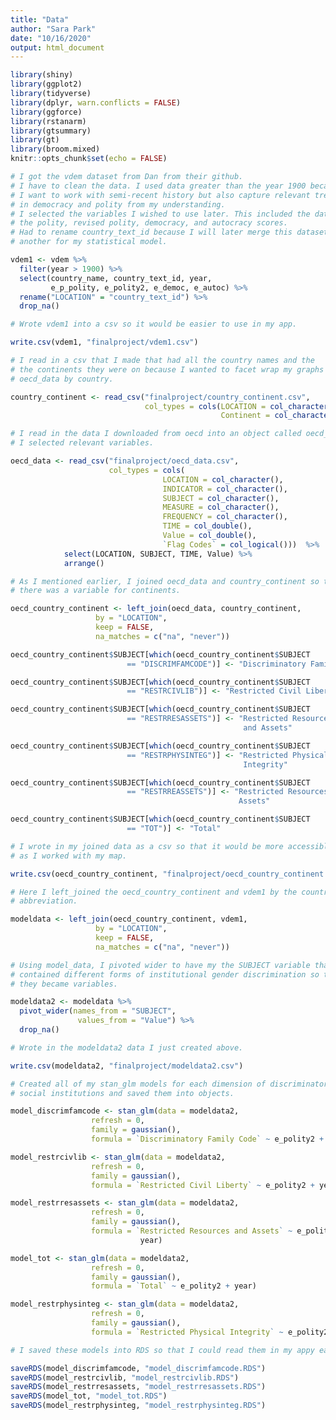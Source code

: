 ```yaml
---
title: "Data"
author: "Sara Park"
date: "10/16/2020"
output: html_document
---
```


```r
library(shiny)
library(ggplot2)
library(tidyverse)
library(dplyr, warn.conflicts = FALSE)
library(ggforce)
library(rstanarm)
library(gtsummary)
library(gt)
library(broom.mixed)
knitr::opts_chunk$set(echo = FALSE)
```

```r

# I got the vdem dataset from Dan from their github. 
# I have to clean the data. I used data greater than the year 1900 because
# I want to work with semi-recent history but also capture relevant trends
# in democracy and polity from my understanding.
# I selected the variables I wished to use later. This included the data for
# the polity, revised polity, democracy, and autocracy scores.
# Had to rename country_text_id because I will later merge this dataset with
# another for my statistical model. 

vdem1 <- vdem %>% 
  filter(year > 1900) %>% 
  select(country_name, country_text_id, year,  
         e_p_polity, e_polity2, e_democ, e_autoc) %>% 
  rename("LOCATION" = "country_text_id") %>% 
  drop_na() 

# Wrote vdem1 into a csv so it would be easier to use in my app.

write.csv(vdem1, "finalproject/vdem1.csv")
```

```r

# I read in a csv that I made that had all the country names and the 
# the continents they were on because I wanted to facet wrap my graphs from
# oecd_data by country. 

country_continent <- read_csv("finalproject/country_continent.csv",
                              col_types = cols(LOCATION = col_character(),
                                               Continent = col_character()))

# I read in the data I downloaded from oecd into an object called oecd_data.
# I selected relevant variables. 

oecd_data <- read_csv("finalproject/oecd_data.csv",
                      col_types = cols(
                                  LOCATION = col_character(),
                                  INDICATOR = col_character(),
                                  SUBJECT = col_character(),
                                  MEASURE = col_character(),
                                  FREQUENCY = col_character(),
                                  TIME = col_double(),
                                  Value = col_double(),
                                  `Flag Codes` = col_logical()))  %>% 
            select(LOCATION, SUBJECT, TIME, Value) %>% 
            arrange()

# As I mentioned earlier, I joined oecd_data and country_continent so that 
# there was a variable for continents.

oecd_country_continent <- left_join(oecd_data, country_continent,
                   by = "LOCATION", 
                   keep = FALSE, 
                   na_matches = c("na", "never")) 

oecd_country_continent$SUBJECT[which(oecd_country_continent$SUBJECT 
                          == "DISCRIMFAMCODE")] <- "Discriminatory Family Code"

oecd_country_continent$SUBJECT[which(oecd_country_continent$SUBJECT 
                          == "RESTRCIVLIB")] <- "Restricted Civil Liberty"

oecd_country_continent$SUBJECT[which(oecd_country_continent$SUBJECT 
                          == "RESTRRESASSETS")] <- "Restricted Resources 
                                                    and Assets"

oecd_country_continent$SUBJECT[which(oecd_country_continent$SUBJECT 
                          == "RESTRPHYSINTEG")] <- "Restricted Physical 
                                                    Integrity"

oecd_country_continent$SUBJECT[which(oecd_country_continent$SUBJECT 
                          == "RESTRREASSETS")] <- "Restricted Resources and 
                                                   Assets"

oecd_country_continent$SUBJECT[which(oecd_country_continent$SUBJECT 
                          == "TOT")] <- "Total"

# I wrote in my joined data as a csv so that it would be more accessible
# as I worked with my map. 

write.csv(oecd_country_continent, "finalproject/oecd_country_continent.csv")
```


```r

# Here I left_joined the oecd_country_continent and vdem1 by the country 
# abbreviation. 

modeldata <- left_join(oecd_country_continent, vdem1,
                   by = "LOCATION",
                   keep = FALSE,
                   na_matches = c("na", "never")) 

# Using model_data, I pivoted wider to have my the SUBJECT variable that
# contained different forms of institutional gender discrimination so that
# they became variables.

modeldata2 <- modeldata %>% 
  pivot_wider(names_from = "SUBJECT",
               values_from = "Value") %>% 
  drop_na()

# Wrote in the modeldata2 data I just created above. 

write.csv(modeldata2, "finalproject/modeldata2.csv")

# Created all of my stan_glm models for each dimension of discriminatory
# social institutions and saved them into objects.

model_discrimfamcode <- stan_glm(data = modeldata2,
                  refresh = 0,
                  family = gaussian(),
                  formula = `Discriminatory Family Code` ~ e_polity2 + year)

model_restrcivlib <- stan_glm(data = modeldata2,
                  refresh = 0,
                  family = gaussian(),
                  formula = `Restricted Civil Liberty` ~ e_polity2 + year)

model_restrresassets <- stan_glm(data = modeldata2,
                  refresh = 0,
                  family = gaussian(),
                  formula = `Restricted Resources and Assets` ~ e_polity2 + 
                             year)

model_tot <- stan_glm(data = modeldata2,
                  refresh = 0,
                  family = gaussian(),
                  formula = `Total` ~ e_polity2 + year)

model_restrphysinteg <- stan_glm(data = modeldata2,
                  refresh = 0,
                  family = gaussian(),
                  formula = `Restricted Physical Integrity` ~ e_polity2 + year)

# I saved these models into RDS so that I could read them in my appy easier. 

saveRDS(model_discrimfamcode, "model_discrimfamcode.RDS")
saveRDS(model_restrcivlib, "model_restrcivlib.RDS")
saveRDS(model_restrresassets, "model_restrresassets.RDS")
saveRDS(model_tot, "model_tot.RDS")
saveRDS(model_restrphysinteg, "model_restrphysinteg.RDS")
```




